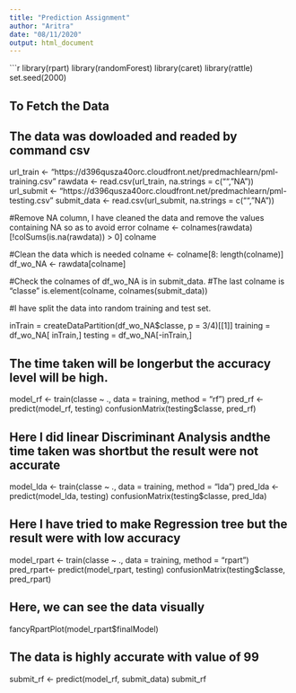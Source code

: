 ---
title: "Prediction Assignment"
author: "Aritra"
date: "08/11/2020"
output: html_document
---

```{r}
library(rpart)
library(randomForest)
library(caret)
library(rattle)
set.seed(2000)

## To Fetch the Data ##
## The data was dowloaded and readed by command csv
url_train <- "https://d396qusza40orc.cloudfront.net/predmachlearn/pml-training.csv"
rawdata <- read.csv(url_train, na.strings = c("", "NA"))
url_submit <- "https://d396qusza40orc.cloudfront.net/predmachlearn/pml-testing.csv"
submit_data <- read.csv(url_submit, na.strings = c("", "NA"))






#Remove NA column, I have cleaned the data and remove the values containing NA so as to avoid error
colname <- colnames(rawdata)[!colSums(is.na(rawdata)) > 0]
colname



#Clean the data which is needed
colname <- colname[8: length(colname)]
df_wo_NA <- rawdata[colname]

#Check the colnames of df_wo_NA is in submit_data.
#The last colname is "classe"
is.element(colname, colnames(submit_data))




#I have split the data into random training and test set.

inTrain = createDataPartition(df_wo_NA$classe, p = 3/4)[[1]]
training = df_wo_NA[ inTrain,]
testing = df_wo_NA[-inTrain,]






## The time taken will be longerbut the accuracy level will be high.

model_rf <- train(classe ~ ., data = training, method = "rf")
pred_rf <- predict(model_rf, testing)
confusionMatrix(testing$classe, pred_rf)








## Here I did linear Discriminant Analysis andthe time taken was shortbut the result were not accurate

model_lda <- train(classe ~ ., data = training, method = "lda")
pred_lda <- predict(model_lda, testing)
confusionMatrix(testing$classe, pred_lda)






## Here I have tried to make Regression tree but the result were with low accuracy

model_rpart <- train(classe ~ ., data = training, method = "rpart")
pred_rpart<- predict(model_rpart, testing)
confusionMatrix(testing$classe, pred_rpart)


## Here, we can see the data visually

fancyRpartPlot(model_rpart$finalModel)

## The data is highly accurate with value of 99
submit_rf <- predict(model_rf, submit_data)
submit_rf
